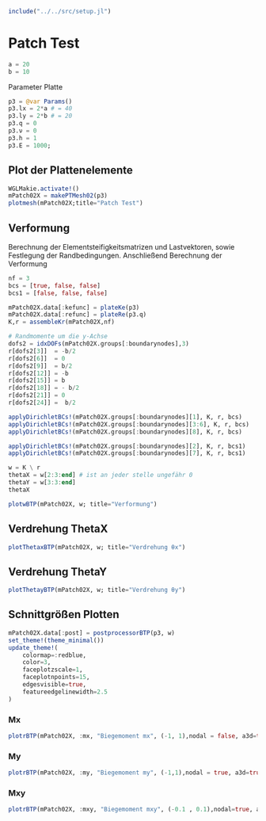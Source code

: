 ```julia
include("../../src/setup.jl")
```

# Patch Test

```julia
a = 20 
b = 10 
```

Parameter Platte 
```julia
p3 = @var Params()
p3.lx = 2*a # = 40
p3.ly = 2*b # = 20 
p3.q = 0
p3.ν = 0
p3.h = 1
p3.E = 1000;
```

## Plot der Plattenelemente
```julia
WGLMakie.activate!()
mPatch02X = makePTMesh02(p3)
plotmesh(mPatch02X;title="Patch Test")
```

## Verformung 

Berechnung der Elementsteifigkeitsmatrizen und Lastvektoren, sowie Festlegung der Randbedingungen. Anschließend Berechnung der Verformung

```julia
nf = 3
bcs = [true, false, false]
bcs1 = [false, false, false]

mPatch02X.data[:kefunc] = plateKe(p3)
mPatch02X.data[:refunc] = plateRe(p3.q)
K,r = assembleKr(mPatch02X,nf)

# Randmomente um die y-Achse 
dofs2 = idxDOFs(mPatch02X.groups[:boundarynodes],3)
r[dofs2[3]]  = -b/2
r[dofs2[6]]  = 0
r[dofs2[9]]  = b/2
r[dofs2[12]] = -b
r[dofs2[15]] = b 
r[dofs2[18]] = - b/2
r[dofs2[21]] = 0
r[dofs2[24]] =  b/2

applyDirichletBCs!(mPatch02X.groups[:boundarynodes][1], K, r, bcs)
applyDirichletBCs!(mPatch02X.groups[:boundarynodes][3:6], K, r, bcs)
applyDirichletBCs!(mPatch02X.groups[:boundarynodes][8], K, r, bcs)

applyDirichletBCs!(mPatch02X.groups[:boundarynodes][2], K, r, bcs1)
applyDirichletBCs!(mPatch02X.groups[:boundarynodes][7], K, r, bcs1)

w = K \ r
thetaX = w[2:3:end] # ist an jeder stelle ungefähr 0
thetaY = w[3:3:end] 
thetaX
```

```julia
plotwBTP(mPatch02X, w; title="Verformung")
```

## Verdrehung ThetaX
```julia
plotThetaxBTP(mPatch02X, w; title="Verdrehung θx")
```

## Verdrehung ThetaY
```julia
plotThetayBTP(mPatch02X, w; title="Verdrehung θy")
```

## Schnittgrößen Plotten 

```julia
mPatch02X.data[:post] = postprocessorBTP(p3, w)
set_theme!(theme_minimal())
update_theme!(
    colormap=:redblue,
    color=3,
    faceplotzscale=1,
    faceplotnpoints=15,
    edgesvisible=true,
    featureedgelinewidth=2.5
)
```

### Mx
```julia
plotrBTP(mPatch02X, :mx, "Biegemoment mx", (-1, 1),nodal = false, a3d=true)
```

### My
```julia
plotrBTP(mPatch02X, :my, "Biegemoment my", (-1,1),nodal = true, a3d=true)
```

### Mxy
```julia
plotrBTP(mPatch02X, :mxy, "Biegemoment mxy", (-0.1 , 0.1),nodal=true, a3d=true)
```

